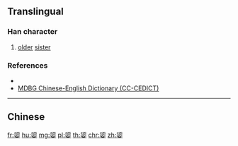 {{also|嬃}}
==Translingual==

===Han character===
{{Han char|rn=38|rad=女|as=09|sn=12|four=|canj=HOV|ids=⿱须女}}

# {{lb|cmn|dialect}} {{lb|cmn|archaic}} [[older]] [[sister]]

===References===
* {{Han ref|kx=0267.361|hdz=21067.031|uh=5AAD|ud=23213}}
* [http://www.mdbg.net/chindict/chindict.php?page=worddict&wdrst=0&wdqtm=0&wdqcham=1&wdqt=%E5%AA%AD MDBG Chinese-English Dictionary (CC-CEDICT)]

----

==Chinese==
{{zh-see|嬃}}

[[fr:媭]]
[[hu:媭]]
[[mg:媭]]
[[pl:媭]]
[[th:媭]]
[[chr:媭]]
[[zh:媭]]